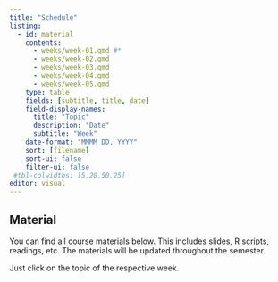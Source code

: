 ```yaml
---
title: "Schedule"
listing:
  - id: material
    contents:
      - weeks/week-01.qmd #*
      - weeks/week-02.qmd
      - weeks/week-03.qmd
      - weeks/week-04.qmd
      - weeks/week-05.qmd
    type: table
    fields: [subtitle, title, date]
    field-display-names:
      title: "Topic"
      description: "Date"
      subtitle: "Week"
    date-format: "MMMM DD, YYYY"
    sort: [filename]
    sort-ui: false
    filter-ui: false
 #tbl-colwidths: [5,20,50,25]
editor: visual
---
```


## **Material**

You can find all course materials below. This includes slides, R scripts, readings, etc. The materials will be updated throughout the semester.

Just click on the topic of the respective week.

::: {#material}
:::
